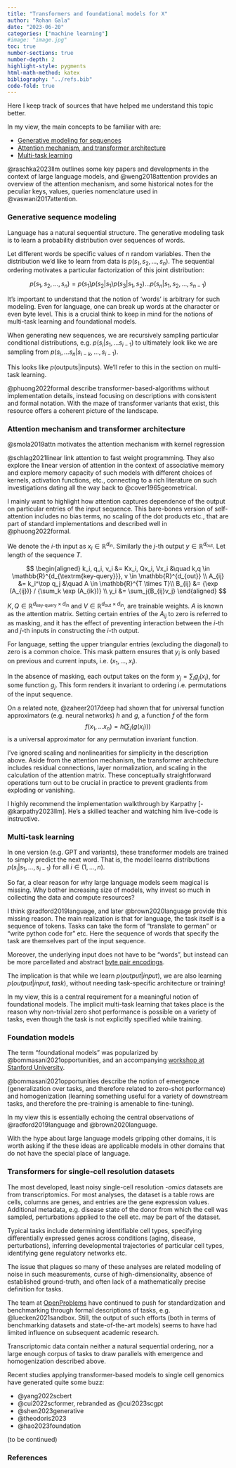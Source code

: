 ```yaml
---
title: "Transformers and foundational models for X"
author: "Rohan Gala"
date: "2023-06-20"
categories: ["machine learning"]
#image: "image.jpg"
toc: true
number-sections: true
number-depth: 2
highlight-style: pygments
html-math-method: katex
bibliography: "../refs.bib"
code-fold: true
---
```


Here I keep track of sources that have helped me understand this topic better.

In my view, the main concepts to be familiar with are:

 - [Generative modeling for sequences](#generative-sequence-modeling)
 - [Attention mechanism, and transformer architecture](#attention-mechanism-and-transformer-architecture)
 - [Multi-task learning](#multi-task-learning)

::: {.column-margin}
@raschka2023llm outlines some key papers and developments in the context of large language models, and @weng2018attention provides an overview of the attention mechanism, and some historical notes for the peculiar keys, values, queries nomenclature used in @vaswani2017attention. 
:::

### Generative sequence modeling

Language has a natural sequential structure. The generative modeling task is to learn a probability distribution over sequences of words. 

Let different words be specific values of $n$ random variables. Then the distribution we'd like to learn from data is $p(s_1, s_2, ..., s_n)$. The sequential ordering motivates a particular factorization of this joint distribution:

$$p(s_1, s_2, ..., s_n) = p(s_1) p(s_2 | s_1) p(s_3 | s_1, s_2) ... p(s_n | s_1, s_2, ..., s_{n-1})$$

It's important to understand that the notion of 'words' is arbitrary for such modeling. Even for language, one can break up words at the character or even byte level. This is a crucial think to keep in mind for the notions of multi-task learning and foundational models. 

When generating new sequences, we are recursively sampling particular conditional distributions, e.g. $p(s_i | s_1, ... s_{i-1})$ to ultimately look like we are sampling from $p(s_i, ... s_n | s_{i-k}, ..., s_{i-1})$.

This looks like $p(\textrm{outputs}|\textrm{inputs})$. We'll refer to this in the section on multi-task learning. 

::: {.column-margin}
@phuong2022formal describe transformer-based-algorithms without implementation details, instead focusing on descriptions with consistent and formal notation. With the maze of transformer variants that exist, this resource offers a coherent picture of the landscape.
:::

### Attention mechanism and transformer architecture

::: {.column-margin}
@smola2019attn motivates the attention mechanism with kernel regression
:::

::: {.column-margin}
@schlag2021linear link attention to fast weight programming. They also explore the linear version of attention in the context of associative memory and explore memory capacity of such models with different choices of kernels, activation functions, etc., connecting to a rich literature on such investigations dating all the way back to @cover1965geometrical.
:::

I mainly want to highlight how attention captures dependence of the output on particular entries of the input sequence. This bare-bones version of self-attention includes no bias terms, no scaling of the dot products etc., that are part of standard implementations and described well in @phuong2022formal.

We denote the $i$-th input as $x_i \in \mathbb{R}^{d_{\textrm{in}}}$. Similarly the $j$-th output $y \in \mathbb{R}^{d_{\textrm{out}}}$. Let length of the sequence $T$.

$$
\begin{aligned}
k_i, q_i, v_i &= Kx_i, Qx_i, Vx_i &\quad k,q \in \mathbb{R}^{d_{\textrm{key-query}}}, v \in \mathbb{R}^{d_{out}} \\
A_{ij} &= k_i^\top q_j &\quad A \in \mathbb{R}^{T \times T}\\
B_{ij} &= {\exp (A_{ij})} / {\sum_k \exp (A_{ik})} \\
y_i &= \sum_j{B_{ij}v_j} 
\end{aligned}
$$

$K, Q \in \mathbb{R}^{d_\textrm{key-query} \times d_{\textrm{in}}}$ and $V \in \mathbb{R}^{d_\textrm{out} \times d_{\textrm{in}}}$, are trainable weights. $A$ is known as the attention matrix. Setting certain entries of the $A_{ij}$ to zero is referred to as masking, and it has the effect of preventing interaction between the $i$-th and $j$-th inputs in constructing the $i$-th output.

For language, setting the upper triangular entries (excluding the diagonal) to zero is a common choice. This mask pattern ensures that $y_i$ is only based on previous and current inputs, i.e. $(x_1, ..., x_{i})$.

In the absence of masking, each output takes on the form $y_j  = \sum_i{g_j(x_i)}$, for some function $g_j$. This form renders it invariant to ordering i.e. permutations of the input sequence. 

::: {.column-margin}
On a related note, @zaheer2017deep had shown that for universal function approximators (e.g. neural networks) $h$ and $g$, a function $f$ of the form $$f(x_1, ... x_n) = h(\sum_i(g(x_i)))$$ is a universal approximator for any permutation invariant function.
:::

I've ignored scaling and nonlinearities for simplicity in the description above. Aside from the attention mechanism, the transformer architecture includes residual connections, layer normalization, and scaling in the calculation of the attention matrix. These conceptually straightforward operations turn out to be crucial in practice to prevent gradients from exploding or vanishing.

::: {.column-margin}
I highly recommend the implementation walkthrough by Karpathy [-@karpathy2023llm]. He's a skilled teacher and watching him live-code is instructive.
:::

### Multi-task learning

In one version (e.g. GPT and variants), these transformer models are trained to simply predict the next word. That is, the model learns distributions $p(s_i | s_1, ..., s_{i-1})$ for all $i \in (1,...,n)$.

So far, a clear reason for why large language models seem magical is missing. Why bother increasing size of models, why invest so much in collecting the data and compute resources?

I think @radford2019language, and later @brown2020language provide this missing reason. The main realization is that for language, the task itself is a sequence of tokens. Tasks can take the form of "translate to german" or "write python code for" etc. Here the sequence of words that specify the task are themselves part of the input sequence.

Moreover, the underlying input does not have to be "words", but instead can be more parcellated and abstract [byte pair encodings](https://huggingface.co/learn/nlp-course/chapter6/5?fw=pt).

The implication is that while we learn $p(output|input)$, we are also learning $p(output | input, task)$, without needing task-specific architecture or training!

In my view, this is a central requirement for a meaningful notion of foundational models. The implicit multi-task learning that takes place is the reason why non-trivial zero shot performance is possible on a variety of tasks, even though the task is not explicitly specified while training.

### Foundation models

The term "foundational models" was popularized by @bommasani2021opportunities, and an accompanying [workshop at Stanford University](https://crfm.stanford.edu/workshop.html). 

@bommasani2021opportunities describe the notion of emergence (generalization over tasks, and therefore related to zero-shot performance) and homogenization (learning something useful for a variety of downstream tasks, and therefore the pre-training is amenable to fine-tuning).

In my view this is essentially echoing the central observations of @radford2019language and @brown2020language.

With the hype about large language models gripping other domains, it is worth asking if the these ideas are applicable models in other domains that do not have the special place of language.

### Transformers for single-cell resolution datasets

The most developed, least noisy single-cell resolution _-omics_ datasets are from transcriptomics. For most analyses, the dataset is a table rows are cells,  columns are genes, and entries are the gene expression values. Additional metadata, e.g. disease state of the donor from which the cell was sampled, perturbations applied to the cell etc. may be part of the dataset.

Typical tasks include determining identifiable cell types, specifying differentially expressed genes across conditions (aging, disease, perturbations), inferring developmental trajectories of particular cell types, identifying gene regulatory networks etc.

The issue that plagues so many of these analyses are related modeling of noise in such measurements, curse of high-dimensionality, absence of established ground-truth, and often lack of a mathematically precise definition for tasks.

::: {.column-margin}
The team at [OpenProblems](https://openproblems.bio/events/) have continued to push for standardization and benchmarking through formal descriptions of tasks, e.g. @luecken2021sandbox. Still, the output of such efforts (both in terms of benchmarking datasets and state-of-the-art models) seems to have had limited influence on subsequent academic research.
:::

Transcriptomic data contain neither a natural sequential ordering, nor a large enough corpus of tasks to draw parallels with emergence and homogenization described above.

Recent studies applying transformer-based models to single cell genomics have generated quite some buzz:

 - @yang2022scbert
 - @cui2022scformer, rebranded as @cui2023scgpt
 - @shen2023generative
 - @theodoris2023
 - @hao2023foundation

 (to be continued)

### References

::: {#refs}
:::